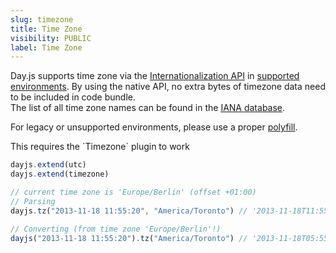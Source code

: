 ```yaml
---
slug: timezone
title: Time Zone
visibility: PUBLIC
label: Time Zone
---
```


Day.js supports time zone via the [Internationalization API](https://developer.mozilla.org/en-US/docs/Web/JavaScript/Reference/Global_Objects/Intl) in [supported environments](https://developer.mozilla.org/en-US/docs/Web/JavaScript/Reference/Global_Objects/Intl/DateTimeFormat#Browser_compatibility). By using the native API, no extra bytes of timezone data need to be included in code bundle.  
The list of all time zone names can be found in the [IANA database](https://www.iana.org/time-zones).

For legacy or unsupported environments, please use a proper [polyfill](https://github.com/formatjs/date-time-format-timezone). 

<Callout type="info">
This requires the `Timezone` plugin to work
</Callout>

```javascript
dayjs.extend(utc)
dayjs.extend(timezone)

// current time zone is 'Europe/Berlin' (offset +01:00)
// Parsing
dayjs.tz("2013-11-18 11:55:20", "America/Toronto") // '2013-11-18T11:55:20-05:00'

// Converting (from time zone 'Europe/Berlin'!)
dayjs("2013-11-18 11:55:20").tz("America/Toronto") // '2013-11-18T05:55:20-05:00'
```